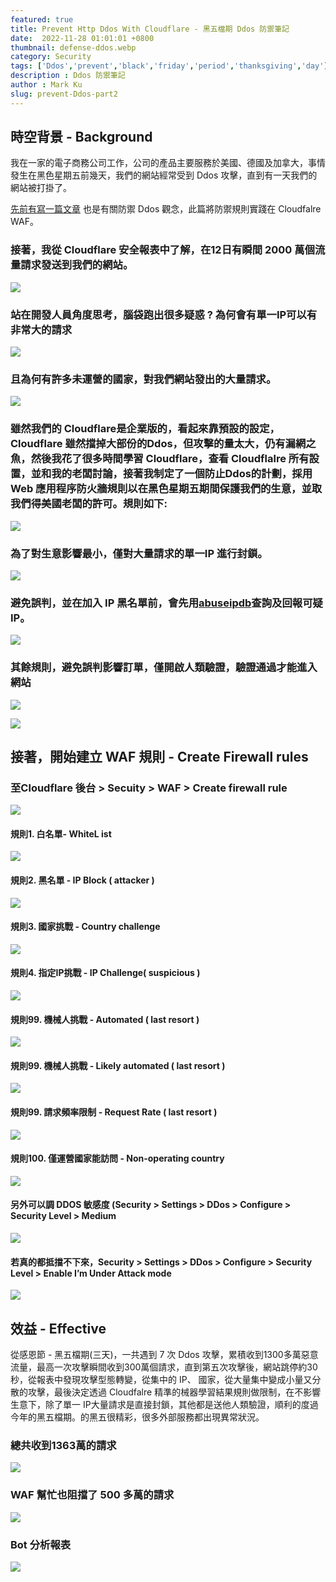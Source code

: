 ```yaml
---
featured: true
title: Prevent Http Ddos With Cloudflare - 黑五檔期 Ddos 防禦筆記
date:  2022-11-28 01:01:01 +0800
thumbnail: defense-ddos.webp
category: Security
tags: ['Ddos','prevent','black','friday','period','thanksgiving','day']
description : Ddos 防禦筆記
author : Mark Ku
slug: prevent-Ddos-part2
---
```


## 時空背景 - Background
我在一家的電子商務公司工作，公司的產品主要服務於美國、德國及加拿大，事情發生在黑色星期五前幾天，我們的網站經常受到 Ddos 攻擊，直到有一天我們的網站被打掛了。

[先前有寫一篇文章](https://blog.markkulab.net/2022/01/16/prevent-Ddos/) 也是有關防禦 Ddos 觀念，此篇將防禦規則實踐在 Cloudfalre WAF。

### 接著，我從 Cloudflare 安全報表中了解，在12日有瞬間 2000 萬個流量請求發送到我們的網站。
![](https://i.imgur.com/nANZAqj.png)

### 站在開發人員角度思考，腦袋跑出很多疑惑 ? 為何會有單一IP可以有非常大的請求
![](https://i.imgur.com/ZZcMKIn.png)

### 且為何有許多未運營的國家，對我們網站發出的大量請求。
![](https://i.imgur.com/fd3Hjn1.png)

### 雖然我們的 Cloudflare是企業版的，看起來靠預設的設定，Cloudflare 雖然擋掉大部份的Ddos，但攻擊的量太大，仍有漏網之魚，然後我花了很多時間學習 Cloudflare，查看 Cloudflalre 所有設置，並和我的老闆討論，接著我制定了一個防止Ddos的計劃，採用 Web 應用程序防火牆規則以在黑色星期五期間保護我們的生意，並取我們得美國老闆的許可。規則如下:
![](https://i.imgur.com/Gd5SfbS.png)

### 為了對生意影響最小，僅對大量請求的單一IP 進行封鎖。
![](https://i.imgur.com/DhNvfeN.png)

### 避免誤判，並在加入 IP 黑名單前，會先用[abuseipdb](https://www.abuseipdb.com/check/34.121.210.98)查詢及回報可疑 IP。
![](https://i.imgur.com/m3kgWmU.png)

### 其餘規則，避免誤判影響訂單，僅開啟人類驗證，驗證通過才能進入網站
![](https://i.imgur.com/icKvFKYl.png)

![](https://i.imgur.com/ZrxS5ZUl.png)

## 接著，開始建立 WAF 規則 - Create Firewall rules
### 至Cloudflare 後台 > Secuity > WAF > Create firewall rule
![](https://i.imgur.com/W9JrIh1.png)

#### 規則1. 白名單- WhiteL ist
![](https://i.imgur.com/jCN1Q5Q.png)

#### 規則2. 黑名單 - IP Block ( attacker )
![](https://i.imgur.com/CggFyEH.png)

#### 規則3. 國家挑戰 - Country challenge
![](https://i.imgur.com/CnZ7q6V.png)

#### 規則4. 指定IP挑戰 - IP Challenge( suspicious )
![](https://i.imgur.com/4dMWWvS.png)

#### 規則99. 機械人挑戰 - Automated ( last resort )
![](https://i.imgur.com/b8SdAzv.png)

#### 規則99. 機械人挑戰 - Likely automated ( last resort )
![](https://i.imgur.com/1PDyWAK.png)

#### 規則99. 請求頻率限制 - Request Rate ( last resort )
![](https://i.imgur.com/7yXmDJ1.png)

#### 規則100. 僅運營國家能訪問 - Non-operating country
![](https://i.imgur.com/ktMCQCe.png)

#### 另外可以調 DDOS 敏感度  (Security > Settings > DDos > Configure > Security Level > Medium
![](https://i.imgur.com/QfPWICC.png)

#### 若真的都抵擋不下來，Security > Settings > DDos > Configure > Security Level > Enable I’m Under Attack mode
![](https://i.imgur.com/jOQpWzY.png)

## 效益 - Effective
從感恩節 - 黑五檔期(三天)，一共遇到 7 次 Ddos 攻擊，累積收到1300多萬惡意流量，最高一次攻擊瞬間收到300萬個請求，直到第五次攻擊後，網站跳停約30秒，從報表中發現攻擊型態轉變，從集中的 IP、 國家，從大量集中變成小量又分散的攻擊，最後決定透過 Cloudfalre 精準的械器學習結果規則做限制，在不影響生意下，除了單一 IP大量請求是直接封鎖，其他都是送他人類驗證，順利的度過今年的黑五檔期。的黑五很精彩，很多外部服務都出現異常狀況。

### 總共收到1363萬的請求
![](https://i.imgur.com/RZijw3y.png)

### WAF 幫忙也阻擋了 500 多萬的請求
![](https://i.imgur.com/yLnNpgS.png)

### Bot 分析報表
![](https://i.imgur.com/q9OEuh6.png)

